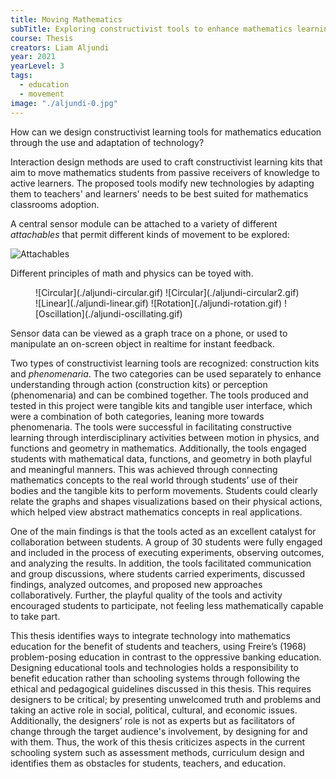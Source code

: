 ---
title: Moving Mathematics
subTitle: Exploring constructivist tools to enhance mathematics learning
course: Thesis
creators: Liam Aljundi
year: 2021
yearLevel: 3
tags:
  - education
  - movement
image: "./aljundi-0.jpg"
---

How can we design constructivist learning tools for mathematics education through the use and adaptation of technology? 

Interaction design methods are used to craft constructivist learning kits that aim to move mathematics students from passive receivers of knowledge to active learners. The proposed tools modify new technologies by adapting them to teachers' and learners' needs to be best suited for mathematics classrooms adoption.

A central sensor module can be attached to a variety of different _attachables_ that permit different kinds of movement to be explored:

![Attachables](./aljundi-attachables.jpg)

Different principles of math and physics can be toyed with.

<figure class="imageSet">
![Circular](./aljundi-circular.gif)
![Circular](./aljundi-circular2.gif)
![Linear](./aljundi-linear.gif)
![Rotation](./aljundi-rotation.gif)
![Oscillation](./aljundi-oscillating.gif)
</figure>

Sensor data can be viewed as a graph trace on a phone, or used to manipulate an on-screen object in realtime for instant feedback.

<MauVideo id="0_bh8aq6ad" />

Two types of constructivist learning tools are recognized: construction kits and *phenomenaria*. The two categories can be used separately to enhance understanding through action (construction kits) or perception (phenomenaria) and can be combined together. The tools produced and tested in this project were tangible kits and tangible user interface, which were a combination of both categories, leaning more towards phenomenaria. The tools were successful in facilitating constructive learning through interdisciplinary activities between motion in physics, and functions and geometry in mathematics. Additionally, the tools engaged students with mathematical data, functions, and geometry in both playful and meaningful manners. This was achieved through connecting mathematics concepts to the real world through students’ use of their bodies and the tangible kits to perform movements. Students could clearly relate the graphs and shapes visualizations based on their physical actions, which helped view abstract mathematics concepts in real applications.

One of the main findings is that the tools acted as an excellent catalyst for collaboration between students. A group of 30 students were fully engaged and included in the process of executing experiments, observing outcomes, and analyzing the results. In addition, the tools facilitated communication and group discussions, where students carried experiments, discussed findings, analyzed outcomes, and proposed new approaches collaboratively. Further, the playful quality of the tools and activity encouraged students to participate, not feeling less mathematically capable to take part. 

This thesis identifies ways to integrate technology into mathematics education for the benefit of students and teachers, using Freire’s (1968) problem-posing education in contrast to the oppressive banking education. Designing educational tools and technologies holds a responsibility to benefit education rather than schooling systems through following the ethical and pedagogical guidelines discussed in this thesis. This requires designers to be critical; by presenting unwelcomed truth and problems and taking an active role in social, political, cultural, and economic issues. Additionally, the designers’ role is not as experts but as facilitators of change through the target audience's involvement, by designing for and with them. Thus, the work of this thesis criticizes aspects in the current schooling system such as assessment methods, curriculum design and identifies them as obstacles for students, teachers, and education.
